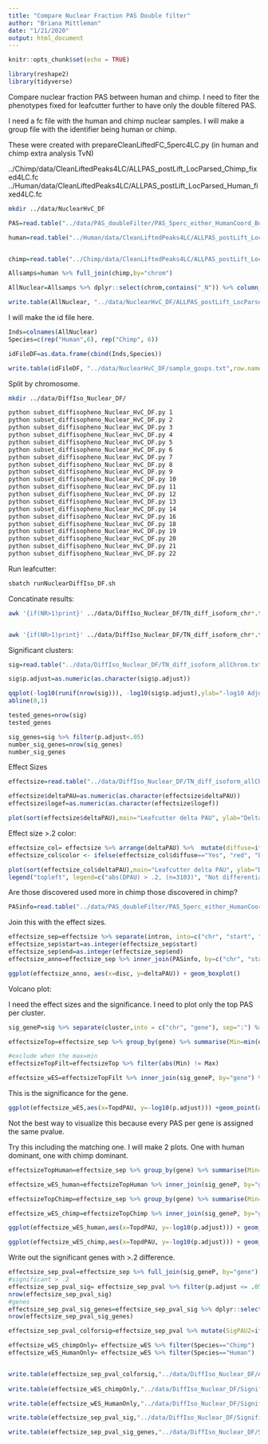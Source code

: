 ```yaml
---
title: "Compare Nuclear Fraction PAS Double filter"
author: "Briana Mittleman"
date: "1/21/2020"
output: html_document
---
```


```r
knitr::opts_chunk$set(echo = TRUE)
```



```r
library(reshape2)
library(tidyverse)

```


Compare nuclear fraction PAS between human and chimp.  I need to fiter the phenotypes fixed for leafcutter further to have only the double filtered PAS. 

I need a fc file with the human and chimp nuclear samples. I will make a group file with the identifier being human or chimp.  

These were created with prepareCleanLiftedFC_5perc4LC.py  (in human and chimp extra analysis TvN)  

../Chimp/data/CleanLiftedPeaks4LC/ALLPAS_postLift_LocParsed_Chimp_fixed4LC.fc
../Human/data/CleanLiftedPeaks4LC/ALLPAS_postLift_LocParsed_Human_fixed4LC.fc


```bash
mkdir ../data/NuclearHvC_DF
```



```r
PAS=read.table("../data/PAS_doubleFilter/PAS_5perc_either_HumanCoord_BothUsage_meta_doubleFilter.txt", header = T, stringsAsFactors = F) %>% mutate(chrom=paste(chr,start,end,gene, sep=":"))
```


```r
human=read.table("../Human/data/CleanLiftedPeaks4LC/ALLPAS_postLift_LocParsed_Human_fixed4LC.fc", stringsAsFactors = F, header = T) %>% rownames_to_column(var="chrom") %>% filter(chrom %in% PAS$chrom)


chimp=read.table("../Chimp/data/CleanLiftedPeaks4LC/ALLPAS_postLift_LocParsed_Chimp_fixed4LC.fc", stringsAsFactors = F, header = T)%>% rownames_to_column(var="chrom")%>% filter(chrom %in% PAS$chrom)
```


```r
Allsamps=human %>% full_join(chimp,by="chrom") 

AllNuclear=Allsamps %>% dplyr::select(chrom,contains("_N")) %>% column_to_rownames(var="chrom")

write.table(AllNuclear, "../data/NuclearHvC_DF/ALLPAS_postLift_LocParsed_HvC_Nuclear_fixed4LC_Doublefilt.fc",row.names = T, col.names = T, quote = F)

```


I will make the id file here.  

```r
Inds=colnames(AllNuclear) 
Species=c(rep("Human",6), rep("Chimp", 6))

idFileDF=as.data.frame(cbind(Inds,Species))

write.table(idFileDF, "../data/NuclearHvC_DF/sample_goups.txt",row.names = F, col.names = F, quote = F)

```


Split by chromosome.  



```bash
mkdir ../data/DiffIso_Nuclear_DF/

python subset_diffisopheno_Nuclear_HvC_DF.py 1
python subset_diffisopheno_Nuclear_HvC_DF.py 2
python subset_diffisopheno_Nuclear_HvC_DF.py 3
python subset_diffisopheno_Nuclear_HvC_DF.py 4
python subset_diffisopheno_Nuclear_HvC_DF.py 5
python subset_diffisopheno_Nuclear_HvC_DF.py 6
python subset_diffisopheno_Nuclear_HvC_DF.py 7
python subset_diffisopheno_Nuclear_HvC_DF.py 8
python subset_diffisopheno_Nuclear_HvC_DF.py 9
python subset_diffisopheno_Nuclear_HvC_DF.py 10
python subset_diffisopheno_Nuclear_HvC_DF.py 11
python subset_diffisopheno_Nuclear_HvC_DF.py 12
python subset_diffisopheno_Nuclear_HvC_DF.py 13
python subset_diffisopheno_Nuclear_HvC_DF.py 14
python subset_diffisopheno_Nuclear_HvC_DF.py 16
python subset_diffisopheno_Nuclear_HvC_DF.py 18
python subset_diffisopheno_Nuclear_HvC_DF.py 19
python subset_diffisopheno_Nuclear_HvC_DF.py 20
python subset_diffisopheno_Nuclear_HvC_DF.py 21
python subset_diffisopheno_Nuclear_HvC_DF.py 22
```

Run leafcutter:

```bash

sbatch runNuclearDiffIso_DF.sh
```

Concatinate results:  

```bash
awk '{if(NR>1)print}' ../data/DiffIso_Nuclear_DF/TN_diff_isoform_chr*.txt_effect_sizes.txt > ../data/DiffIso_Nuclear_DF/TN_diff_isoform_allChrom.txt_effect_sizes.txt


awk '{if(NR>1)print}' ../data/DiffIso_Nuclear_DF/TN_diff_isoform_chr*.txt_cluster_significance.txt > ../data/DiffIso_Nuclear_DF/TN_diff_isoform_allChrom.txt_significance.txt

```


Significant clusters:  

```r
sig=read.table("../data/DiffIso_Nuclear_DF/TN_diff_isoform_allChrom.txt_significance.txt",sep="\t" ,col.names = c('status','loglr','df','p','cluster','p.adjust'),stringsAsFactors = F) %>% filter(status=="Success") 

sig$p.adjust=as.numeric(as.character(sig$p.adjust))
```



```r
qqplot(-log10(runif(nrow(sig))), -log10(sig$p.adjust),ylab="-log10 Adjusted Leafcutter pvalue", xlab="-log 10 Uniform expectation", main="Leafcutter differencial isoform analysis between Species")
abline(0,1)
```


```r
tested_genes=nrow(sig)
tested_genes
```

```r
sig_genes=sig %>% filter(p.adjust<.05)
number_sig_genes=nrow(sig_genes)
number_sig_genes
```

Effect Sizes  

```r
effectsize=read.table("../data/DiffIso_Nuclear_DF/TN_diff_isoform_allChrom.txt_effect_sizes.txt", stringsAsFactors = F, col.names=c('intron',  'logef' ,'Human', 'Chimp','deltaPAU')) %>% filter(intron != "intron")

effectsize$deltaPAU=as.numeric(as.character(effectsize$deltaPAU))
effectsize$logef=as.numeric(as.character(effectsize$logef))
```


```r
plot(sort(effectsize$deltaPAU),main="Leafcutter delta PAU", ylab="Delta PAU", xlab="PAS Index")
```

Effect size >.2 color:  

```r
effectsize_col= effectsize %>% arrange(deltaPAU) %>%  mutate(diffuse=ifelse(abs(deltaPAU)>=.2,"Yes", "No"))
effectsize_col$color <- ifelse(effectsize_col$diffuse=="Yes", "red", "black")

plot(sort(effectsize_col$deltaPAU),main="Leafcutter delta PAU", ylab="Delta PAU", xlab="PAS Index",col=alpha(effectsize_col$color, 0.6))
legend("topleft", legend=c("abs(DPAU) > .2, (n=3103)", "Not differentially used (n=37673)"), col=c("red", "black"), pch=16:16, cex=0.8)
```


Are those discovered used more in chimp those discovered in chimp?

```r
PASinfo=read.table("../data/PAS_doubleFilter/PAS_5perc_either_HumanCoord_BothUsage_meta_doubleFilter.txt",header = T, stringsAsFactors = F)
```

Join this with the effect sizes.  

```r
effectsize_sep=effectsize %>% separate(intron, into=c("chr", "start", "end", "gene"),sep=":")
effectsize_sep$start=as.integer(effectsize_sep$start)
effectsize_sep$end=as.integer(effectsize_sep$end)
effectsize_anno=effectsize_sep %>% inner_join(PASinfo, by=c("chr", "start", "end","gene"))

```
```r
ggplot(effectsize_anno, aes(x=disc, y=deltaPAU)) + geom_boxplot()
```

Volcano plot: 

I need the effect sizes and the significance. I need to plot only the top PAS per cluster.  

```r
sig_geneP=sig %>% separate(cluster,into = c("chr", "gene"), sep=":") %>% dplyr::select(gene, p.adjust)

effectsizeTop=effectsize_sep %>% group_by(gene) %>% summarise(Min=min(deltaPAU), Max=max(deltaPAU)) %>% mutate(TopdPAU=ifelse(abs(Min)>Max, Min, Max))

#exclude when the max=min 
effectsizeTopFilt=effectsizeTop %>% filter(abs(Min) != Max)

effectsize_wES=effectsizeTopFilt %>% inner_join(sig_geneP, by="gene") %>% mutate(Species=ifelse(TopdPAU > 0.2 & p.adjust<.05, "Chimp", ifelse(TopdPAU < -0.2 & p.adjust< .05, "Human", "Neither")))
```

This is the significance for the gene. 


```r
ggplot(effectsize_wES,aes(x=TopdPAU, y=-log10(p.adjust))) +geom_point(aes(col=Species),alpha=.5) + labs(title="Top PAS per gene \nExclude 2 PAS genes")+ geom_text(data=subset(effectsize_wES, -log10(p.adjust) >20 & abs(TopdPAU)>.2 ), aes(x=TopdPAU,y=-log10(p.adjust) +2,label=gene))
``` 
Not the best way to visualize this because every PAS per gene is assigned the same pvalue. 


Try this including the matching one. I will make 2 plots. One with human dominant, one with chimp dominant. 

```r
effectsizeTopHuman=effectsize_sep %>% group_by(gene) %>% summarise(Min=min(deltaPAU), Max=max(deltaPAU)) %>% mutate(TopdPAU=ifelse(abs(Min) > Max, Min, ifelse(abs(Min)==Max, Min, Max)),TwoPAS=ifelse(abs(Min)==Max, T, F))

effectsize_wES_human=effectsizeTopHuman %>% inner_join(sig_geneP, by="gene") %>% mutate(Species=ifelse(TopdPAU > 0.2 & p.adjust<.05, "Chimp", ifelse(TopdPAU < -0.2 & p.adjust< .05, "Human", "Neither")))

effectsizeTopChimp=effectsize_sep %>% group_by(gene) %>% summarise(Min=min(deltaPAU), Max=max(deltaPAU)) %>% mutate(TopdPAU=ifelse(abs(Max)>=abs(Min), Max, Min), TwoPAS=ifelse(abs(Min)==Max, T, F))

effectsize_wES_chimp=effectsizeTopChimp %>% inner_join(sig_geneP, by="gene") %>% mutate(Species=ifelse(TopdPAU > 0.2 & p.adjust<.05, "Chimp", ifelse(TopdPAU < -0.2 & p.adjust< .05, "Human", "Neither")))
```


```r
ggplot(effectsize_wES_human,aes(x=TopdPAU, y=-log10(p.adjust))) + geom_point(aes(col=Species, shape=TwoPAS),alpha=.5) + labs(title="Top PAS per gene \nHuman dominant for 2 PAS")+ geom_text(data=subset(effectsize_wES_human,-log10(p.adjust) >20 & abs(TopdPAU)>.2 ), aes(x=TopdPAU,y=-log10(p.adjust) +2,label=gene))

```
```r
ggplot(effectsize_wES_chimp,aes(x=TopdPAU, y=-log10(p.adjust))) + geom_point(aes(col=Species, shape=TwoPAS),alpha=.5)  + labs(title="Top PAS per gene \nChimp dominant for 2 PAS")+ geom_text(data=subset(effectsize_wES_chimp, -log10(p.adjust) >20 & abs(TopdPAU)>.2), aes(x=TopdPAU,y=-log10(p.adjust) +2,label=gene)) 

```

Write out the significant genes with >.2 difference.

```r
effectsize_sep_pval=effectsize_sep %>% full_join(sig_geneP, by="gene")
#significant > .2
effectsize_sep_pval_sig= effectsize_sep_pval %>% filter(p.adjust <= .05,abs(deltaPAU) >=0.2)
nrow(effectsize_sep_pval_sig)
#genes
effectsize_sep_pval_sig_genes=effectsize_sep_pval_sig %>% dplyr::select(gene) %>% unique()
nrow(effectsize_sep_pval_sig_genes)

effectsize_sep_pval_colforsig=effectsize_sep_pval %>% mutate(SigPAU2=ifelse(p.adjust <= .05 &abs(deltaPAU) >=0.2, "Yes","No"))
```



```r
effectsize_wES_chimpOnly= effectsize_wES %>% filter(Species=="Chimp")
effectsize_wES_HumanOnly= effectsize_wES %>% filter(Species=="Human")


write.table(effectsize_sep_pval_colforsig,"../data/DiffIso_Nuclear_DF/AllPAS_withGeneSig.txt", col.names = T, row.names = F, quote = F )
  
write.table(effectsize_wES_chimpOnly,"../data/DiffIso_Nuclear_DF/SignifianceChimpPAS_2_Nuclear.txt",col.names =T, row.names = F,quote = F)

write.table(effectsize_wES_HumanOnly,"../data/DiffIso_Nuclear_DF/SignifianceHumanPAS_2_Nuclear.txt",col.names =T, row.names = F,quote = F)

write.table(effectsize_sep_pval_sig,"../data/DiffIso_Nuclear_DF/SignifianceEitherPAS_2_Nuclear.txt",col.names =T, row.names = F,quote = F)

write.table(effectsize_sep_pval_sig_genes,"../data/DiffIso_Nuclear_DF/SignifianceEitherGENES_Nuclear.txt",col.names =T, row.names = F,quote = F)
```





